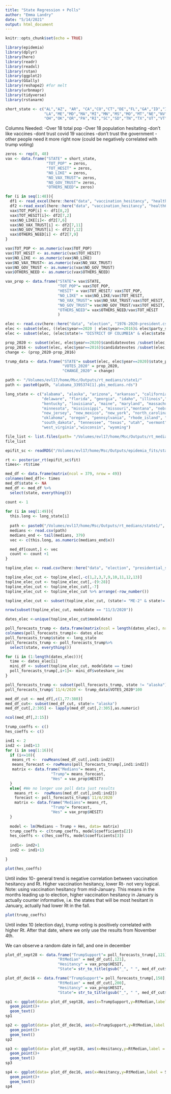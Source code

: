 ```yaml
---
title: "State Regression + Polls"
author: "Emma Landry"
date: "5/14/2021"
output: html_document
---
```


```r
knitr::opts_chunk$set(echo = TRUE)
```

```r
library(epidemia)
library(dplyr)
library(here)
library(readr)
library(readxl)
library(rstan)
library(ggplot2)
library(GGally)
library(reshape2) #for melt
library(urbnmapr)
library(tidyverse)
library(rstanarm)
```

```r
short_state <- c("AL","AZ", "AR", "CA","CO","CT","DE","FL","GA","ID","IL","IN","IA","KS","KY",
                 "LA","ME","MD","MA","MI","MN","MS","MO","MT","NE","NV","NH","NJ","NM","NY","NC","ND",
                 "OH","OK","OR","PA","RI","SC","SD","TN","TX","UT","VT","VA","WA","WV","WI","WY") 
```

Columns Needed:
-Over 18 total pop
-Over 18 population hesitating
-don't like vaccines
-dont trust covid 19 vaccines
-don't trust the government
-other people need it more right now (could be negatively correlated with trump voting)

```r
zeros <- rep(0, 48)
vax <- data.frame("STATE" = short_state,
                  "TOT_POP" = zeros, 
                  "TOT_HESIT" = zeros,
                  "NO_LIKE" = zeros,
                  "NO_VAX_TRUST"= zeros,
                  "NO_GOV_TRUST"= zeros,
                  "OTHERS_NEED"= zeros)
```


```r
for (i in seq(1:48)){
  df1 <- read_excel(here::here("data", "vaccination_hesitancy", "health5_week22.xlsx"), sheet = short_state[i])
  df2 <-read_excel(here::here("data", "vaccination_hesitancy", "health6_week22.xlsx"), sheet = short_state[i])
  vax$TOT_POP[i] <- df1[8,2]
  vax$TOT_HESIT[i]<- df2[7,2]
  vax$NO_LIKE[i]<- df2[7,6]
  vax$NO_VAX_TRUST[i] <- df2[7,11]
  vax$NO_GOV_TRUST[i] <- df2[7,12]
  vax$OTHERS_NEED[i] <- df2[7,9]
}
```

```r
vax$TOT_POP <- as.numeric(vax$TOT_POP)
vax$TOT_HESIT <- as.numeric(vax$TOT_HESIT)
vax$NO_LIKE <- as.numeric(vax$NO_LIKE)
vax$NO_VAX_TRUST<- as.numeric(vax$NO_VAX_TRUST)
vax$NO_GOV_TRUST <- as.numeric(vax$NO_GOV_TRUST)
vax$OTHERS_NEED <- as.numeric(vax$OTHERS_NEED)
```

```r
vax_prop <- data.frame("STATE"= vax$STATE,
                       "TOT_POP"= vax$TOT_POP,
                       "HESIT" = vax$TOT_HESIT/ vax$TOT_POP,
                       "NO_LIKE" = vax$NO_LIKE/vax$TOT_HESIT,
                       "NO_VAX_TRUST"= vax$NO_VAX_TRUST/vax$TOT_HESIT,
                       "NO_GOV_TRUST"= vax$NO_GOV_TRUST/vax$TOT_HESIT,
                       "OTHERS_NEED"= vax$OTHERS_NEED/vax$TOT_HESIT
                       )
```

```r
elec <- read.csv(here::here("data", "election", "1976-2020-president.csv"))
elec <- subset(elec, ((elec$year==2020 | elec$year==2016)& elec$party_simplified=="REPUBLICAN"))
elec <- subset(elec, (elec$state!= "DISTRICT OF COLUMBIA" & elec$state != "ALASKA" & elec$state!= "HAWAII" & elec$writein == FALSE) )
```

```r
prop_2020 <- subset(elec, elec$year==2020)$candidatevotes /subset(elec, elec$year==2020)$totalvotes
prop_2016 <- subset(elec, elec$year==2016)$candidatevotes /subset(elec, elec$year==2016)$totalvotes
change <- (prop_2020-prop_2016)
```


```r
trump_data <- data.frame("STATE"= subset(elec, elec$year==2020)$state_po,
                         "VOTES_2020" = prop_2020,
                         "CHANGE_2020" = change)
```

```r
path <- "/Volumes/evl17/home/Msc/Outputs/rt_medians/state1/"
path <- paste0(path, "alabama_3395374[1].pbs_medians.rds")
```

```r
long_state <- c("alabama", "alaska", "arizona", "arkansas", "california", "colorado", "connecticut",
                "delaware", "florida", "georgia", "idaho", "illinois","indiana","iowa", "kansas",
                "kentucky", "louisiana", "maine", "maryland", "massachusetts", "michigan",
                "minnesota", "mississippi", "missouri","montana", "nebraska", "nevada","new_hampshire",
                "new_jersey", "new_mexico", "new_york", "north_carolina", "north_dakota", "ohio",
                "oklahoma", "oregon", "pennsylvania", "rhode_island", "south_carolina",
                "south_dakota", "tennessee", "texas", "utah", "vermont", "virginia", "washington",
                "west_virginia","wisconsin", "wyoming")
```

```r
file_list <- list.files(path= "/Volumes/evl17/home/Msc/Outputs/rt_medians/state1")
file_list
```

```r
epifit_sc <- readRDS("/Volumes/evl17/home/Msc/Outputs/epidemia_fits/state1/rhode_island_3395374[38].pbs.rds")
```

```r
rt <- posterior_rt(epifit_sc$fit)
times<- rt$time
```

```r
med_df <- data.frame(matrix(ncol = 379, nrow = 49))
colnames(med_df)<- times
med_df$state <- NA
med_df <- med_df %>%
  select(state, everything())
```


```r
count <- 1
  
for (i in seq(1:49)){
  this.long <- long_state[i]
  
  path <- paste0("/Volumes/evl17/home/Msc/Outputs/rt_medians/state1/", file_list[i])
  medians <- read.csv(path)
  medians_end <- tail(medians, 379)
  vec <- c(this.long, as.numeric(medians_end$x))

  med_df[count,] <- vec
  count <- count +1
}
```


```r
topline_elec <- read.csv(here::here("data", "election", "presidential_state_toplines_2020.csv"))
```

```r
topline_elec_cut <- topline_elec[,-c(1,2,3,7,9,10,11,12,13)]
topline_elec_cut <- topline_elec_cut[,-(9:28)]
topline_elec_cut <- topline_elec_cut[,-7]
topline_elec_cut <- topline_elec_cut %>% arrange(-row_number())
```


```r
topline_elec_cut <- subset(topline_elec_cut, (state!= "ME-2" & state!= "ME-1" & state != "Hawaii"&state!= "NE-1" &state!= "NE-2" &state!= "NE-3" & state!= "District of Columbia" ))
```

```r
nrow(subset(topline_elec_cut, modeldate == "11/3/2020"))
```

```r
dates_elec <-unique(topline_elec_cut$modeldate)
```

```r
poll_forecasts_trump <- data.frame(matrix(ncol = length(dates_elec), nrow = 49))
colnames(poll_forecasts_trump)<- dates_elec
poll_forecasts_trump$state <- long_state
poll_forecasts_trump <- poll_forecasts_trump%>%
  select(state, everything())
```


```r
for (i in (1:length(dates_elec))){
  time <- dates_elec[i]
  mini_df <- subset(topline_elec_cut, modeldate == time)
  poll_forecasts_trump[,i+1]<- mini_df$voteshare_inc
}
```

```r
poll_forecasts_trump <- subset(poll_forecasts_trump, state != "alaska")
poll_forecasts_trump$`11/4/2020`<- trump_data$VOTES_2020*100
```

```r
med_df_cut <- med_df[,c(1,77:380)]
med_df_cut<- subset(med_df_cut, state!= "alaska")
med_df_cut[,2:305] <- lapply(med_df_cut[,2:305],as.numeric)
```

```r
ncol(med_df[,2:15])
```
```r
trump_coeffs <- c()
hes_coeffs <- c()
```


```r
ind1 <- 2
ind2 <- ind1+13
for (i in seq(1:16)){
  if (i<=10){ 
   means_rt <-  rowMeans(med_df_cut[,ind1:ind2])
   means_forecast <- rowMeans(poll_forecasts_trump[,ind1:ind2])
   matrix <- data.frame("Medians"= means_rt,
                    "Trump"= means_forecast,
                    "Hes" = vax_prop$HESIT)
  }
  else{ #We no longer use poll data just results
    means_rt <-  rowMeans(med_df_cut[,ind1:ind2])
    forecast <- poll_forecasts_trump$`11/4/2020`
    matrix <- data.frame("Medians"= means_rt,
                    "Trump"= forecast,
                    "Hes" = vax_prop$HESIT)
  }
  
  model <- lm(Medians ~ Trump + Hes, data= matrix) 
  trump_coeffs <- c(trump_coeffs, model$coefficients[2])
  hes_coeffs <- c(hes_coeffs, model$coefficients[3])
  
  ind1<- ind2+1
  ind2 <- ind1+13

}

```
```r
plot(hes_coeffs)
```
Until index 10- general trend is negative correlation between vaccination hesitancy and Rt. Higher vaccination hesitancy, lower Rt- not very logical. Note: using vaccination hesitancy from mid-January. This means in the months leading up to election, higher vaccination hesitancy in January is actually counter informative, i.e. the states that will be most hesitant in January, actually had lower Rt in the fall.

```r
plot(trump_coeffs)
```
Until index 10 (election day), trump voting is positively correlated with higher Rt. After that date, where we only use the results from November 4th.


We can observe a random date in fall, and one in december

```r
plot_df_sept28 <- data.frame("TrumpSupport"= poll_forecasts_trump[,121],
                       "RtMedian" = med_df_cut[,121],
                       "Hesitancy" = vax_prop$HESIT,
                       "State"= str_to_title(gsub("_", " ", med_df_cut$state)))

plot_df_dec16 <- data.frame("TrumpSupport"= poll_forecasts_trump[,158],
                       "RtMedian" = med_df_cut[,200],
                       "Hesitancy" = vax_prop$HESIT,
                       "State"= str_to_title(gsub("_", " ", med_df_cut$state)))

```

```r
sp1 <- ggplot(data= plot_df_sept28, aes(x=TrumpSupport,y=RtMedian,label = State))+
  geom_point()+
  geom_text()
sp1

sp2 <- ggplot(data= plot_df_dec16, aes(x=TrumpSupport,y=RtMedian,label = State))+
  geom_point()+
  geom_text()
sp2
```



```r
sp3 <- ggplot(data= plot_df_sept28, aes(x=Hesitancy,y=RtMedian,label = State))+
  geom_point()+
  geom_text()
sp3

sp4 <- ggplot(data= plot_df_dec16, aes(x=Hesitancy,y=RtMedian,label = State))+
  geom_point()+
  geom_text()
sp4
```




